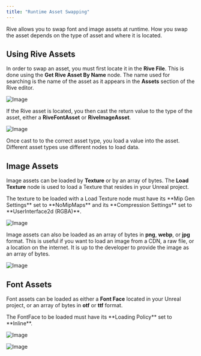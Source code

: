```yaml
---
title: "Runtime Asset Swapping"
---
```


Rive allows you to swap font and image assets at runtime. How you swap the asset depends on the type of asset and where it is located.

## Using Rive Assets

In order to swap an asset, you must first locate it in the **Rive File**. This is done using the **Get Rive Asset By Name** node. The name used for searching is the name of the asset as it appears in the **Assets** section of the Rive editor.

![Image](https://ucarecdn.com/f4355191-ddf4-4356-b65c-b9858c4a45dd/)

If the Rive asset is located, you then cast the return value to the type of the asset, either a **RiveFontAsset** or **RiveImageAsset**.

![Image](https://ucarecdn.com/caf69759-f4f5-4b0d-9300-09107e7dfd9f/)

Once cast to to the correct asset type, you load a value into the asset. Different asset types use different nodes to load data.

## Image Assets

Image assets can be loaded by **Texture** or by an array of bytes. The **Load Texture** node is used to load a Texture that resides in your Unreal project.

<Note>
  The texture to be loaded with a Load Texture node must have its **Mip Gen Settings** set to **NoMipMaps** and its **Compression Settings** set to **UserInterface2d (RGBA)**.
</Note>

![Image](https://ucarecdn.com/767f43eb-06c8-4d27-a144-f5fab0db13b8/)

Image assets can also be loaded as an array of bytes in **png**, **webp**, or **jpg** format. This is useful if you want to load an image from a CDN, a raw file, or a location on the internet. It is up to the developer to provide the image as an array of bytes.

![Image](https://ucarecdn.com/2f6b73ef-9781-416b-b2ab-870466fa04e1/)

## Font Assets

Font assets can be loaded as either a **Font Face** located in your Unreal project, or an array of bytes in **otf** or **ttf** format.

<Note>
  The FontFace to be loaded must have its **Loading Policy** set to **Inline**.
</Note>

![Image](https://ucarecdn.com/93be7fe7-16cc-416c-aa75-0aafd94fb9e5/)

![Image](https://ucarecdn.com/6ae7cc1e-6e8f-41eb-929e-0dde60b62868/)